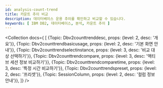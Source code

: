 ```yaml
---
id: analysis-count-trend
title: 카운트 추이 비교
description: 데이터베이스 운용 추이를 확인하고 비교할 수 있습니다.
keywords: [ IBM DB2, 데이터베이스, 분석, 카운트 추이 ]
---
```



<Collection docs={
  [
    {Topic: Dbv2counttrenddesc, props: {level: 2, desc: '개요'}},
    {Topic: Dbv2counttrendbasicusage, props: {level: 2, desc: '기본 화면 안내'}},
    {Topic: Dbv2counttrendselectinstance, props: {level: 3, desc: '비교 대상 선택하기'}},
    {Topic: Dbv2counttrendcompare, props: {level: 3, desc: '액티브 세션 정보 비교하기'}},
    {Topic: Dbv2counttrendcomparetime, props: {level: 3, desc: '특정 시간 비교하기'}},
    {Topic: Dbv2counttrendspreset, props: {level: 2, desc: '프리셋'}},
    {Topic: SessionColumn, props: {level: 2, desc: '컬럼 정보 안내'}},
  ]}
/>